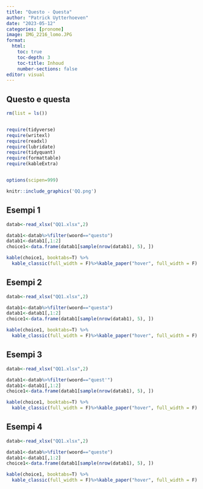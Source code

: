 ```yaml
---
title: "Questo - Questa"
author: "Patrick Uytterhoeven"
date: "2023-05-12"
categories: [pronome]
image: IMG_2216_lomo.JPG
format:
  html:
    toc: true
    toc-depth: 3
    toc-title: Inhoud
    number-sections: false
editor: visual
---
```


## Questo e questa

```r
rm(list = ls())


require(tidyverse)
require(writexl)
require(readxl)
require(lubridate)
require(tidyquant)
require(formattable)
require(kableExtra)


options(scipen=999)
```

```r
knitr::include_graphics('QQ.png')
```

## Esempi 1

```r
datab<-read_xlsx("QQ1.xlsx",2)
```

```r
datab1<-datab%>%filter(woord=="questo")
datab1<-datab1[,1:2]
choice1<-data.frame(datab1[sample(nrow(datab1), 5), ])
```

```r
kable(choice1, booktabs=T) %>%
  kable_classic(full_width = F)%>%kable_paper("hover", full_width = F)
```

## Esempi 2

```r
datab<-read_xlsx("QQ1.xlsx",2)
```

```r
datab1<-datab%>%filter(woord=="questa")
datab1<-datab1[,1:2]
choice1<-data.frame(datab1[sample(nrow(datab1), 5), ])
```

```r
kable(choice1, booktabs=T) %>%
  kable_classic(full_width = F)%>%kable_paper("hover", full_width = F)
```

## Esempi 3

```r
datab<-read_xlsx("QQ1.xlsx",2)
```

```r
datab1<-datab%>%filter(woord=="quest'")
datab1<-datab1[,1:2]
choice1<-data.frame(datab1[sample(nrow(datab1), 5), ])
```

```r
kable(choice1, booktabs=T) %>%
  kable_classic(full_width = F)%>%kable_paper("hover", full_width = F)
```

## Esempi 4

```r
datab<-read_xlsx("QQ1.xlsx",2)
```

```r
datab1<-datab%>%filter(woord=="queste")
datab1<-datab1[,1:2]
choice1<-data.frame(datab1[sample(nrow(datab1), 5), ])
```

```r
kable(choice1, booktabs=T) %>%
  kable_classic(full_width = F)%>%kable_paper("hover", full_width = F)
```
